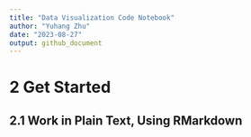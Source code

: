 ```yaml
---
title: "Data Visualization Code Notebook"
author: "Yuhang Zhu"
date: "2023-08-27"
output: github_document
---
```


# 2 Get Started
## 2.1 Work in Plain Text, Using RMarkdown
